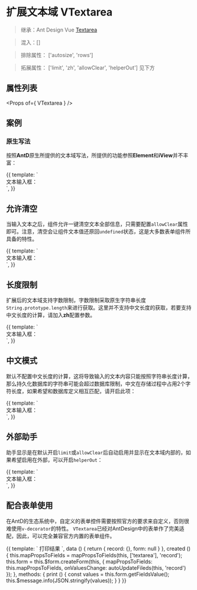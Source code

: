
<Meta title="组件库|Form表单/Textarea扩展文本域" />

# 扩展文本域 VTextarea

> 继承：Ant Design Vue [Textarea](https://www.antdv.com/components/input-cn/)

> 混入：[]

> 排除属性： ['autosize', 'rows']

> 拓展属性： ['limit', 'zh', 'allowClear', 'helperOut'] 见下方

## 属性列表

<Props of={ VTextarea } />

## 案例

### 原生写法

按照**AntD**原生所提供的文本域写法，所提供的功能参照**Element**和**iView**并不丰富：

<Preview withToolbar>
<Story name="基础">
{{
  template: `
    <div>
      文本输入框：
      <a-textarea
        :autosize="{ minRows: 2, maxRows: 4}"
        :rows="3"
      />
    </div>
  `,
}}
</Story>
</Preview>

## 允许清空

当输入文本之后，组件允许一键清空文本全部信息，只需要配置`allowClear`属性即可。注意，清空会让组件文本值还原回`undefined`状态，这是大多数表单组件所具备的特性。

<Preview withToolbar>
<Story name="允许清空">
{{
  template: `
    <div>
      文本输入框：
      <v-textarea
        :autosize="{ minRows: 2, maxRows: 4 }"
        :rows="3"
        allowClear
      />
    </div>
  `,
}}
</Story>
</Preview>

## 长度限制

扩展后的文本域支持字数限制，字数限制采取原生字符串长度`String.prototype.length`来进行获取。这里并不支持中文长度的获取，若要支持中文长度的计算，请加入**zh**配置参数。


<Preview withToolbar>
<Story name="长度限制">
{{
  template: `
    <div>
      文本输入框：
      <v-textarea
        :autosize="{ minRows: 2, maxRows: 4 }"
        :rows="3"
        :limit="20"
      />
    </div>
  `,
}}
</Story>
</Preview>

## 中文模式

默认不配置中文长度的计算，这将导致输入的文本内容只能按照字符串长度计算，那么持久化数据库的字符串可能会超过数据库限制，中文在存储过程中占用2个字符长度，如果希望和数据库定义相互匹配，请开启此项：

<Preview withToolbar>
<Story name="中文模式">
{{
  template: `
    <div>
      文本输入框：
      <v-textarea
        :autosize="{ minRows: 2, maxRows: 4 }"
        :rows="3"
        :limit="20"
        zh
      />
    </div>
  `,
}}
</Story>
</Preview>

## 外部助手

助手显示是在默认开启`limit`或`allowClear`后自动启用并显示在文本域内部的，如果希望启用在外部，可以开启`helperOut`：


<Preview withToolbar>
<Story name="外部助手">
{{
  template: `
    <div>
      文本输入框：
      <v-textarea
        :autosize="{ minRows: 2, maxRows: 4 }"
        :rows="3"
        :limit="20"
        zh
        helper-out
      />
    </div>
  `,
}}
</Story>
</Preview>

## 配合表单使用

在AntD的生态系统中，自定义的表单控件需要按照官方的要求来自定义，否则很难使用`v-decorator`的特性。 `VTextarea`已经对AntDesign中的表单作了完美适配，因此，可以完全兼容官方内置的表单组件。

<Preview withToolbar>
<Story name="配合表单">
{{
  template: `
    <a-form :form="form">
      <a-form-item
        label="文本输入框"
        self-update
      >
        <v-textarea
          v-decorator="['textarea']"
          :limit="20"
          allow-clear
          zh
        />
      </a-form-item>
      <a-button @click="print" block>
        打印结果
      </a-button>
    </a-form>
  `,
  data () {
    return {
      record: {},
      form: null
    }
  },
  created () {
    this.mapPropsToFields = mapPropsToFields(this, ['textarea'], 'record');
    this.form = this.$form.createForm(this, {
      mapPropsToFields: this.mapPropsToFields,
      onValuesChange: autoUpdateFileds(this, 'record')
    });
  },
  methods: {
    print () {
      const values = this.form.getFieldsValue();
      this.$message.info(JSON.stringify(values));
    }
  }
}}
</Story>
</Preview>